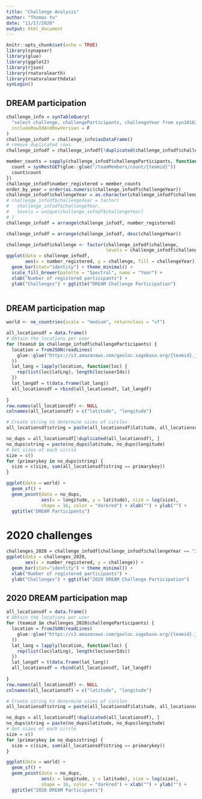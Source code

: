 ```yaml
---
title: "Challenge Analysis"
author: "Thomas Yu"
date: "11/17/2020"
output: html_document
---
```


```r
knitr::opts_chunk$set(echo = TRUE)
library(synapser)
library(glue)
library(ggplot2)
library(rjson)
library(rnaturalearth)
library(rnaturalearthdata)
synLogin()
```

## DREAM participation 

```r
challenge_info = synTableQuery(
  "select challenge, challengeParticipants, challengeYear from syn10163902",
  includeRowIdAndRowVersion = F
)
challenge_infodf = challenge_info$asDataFrame()
# remove duplicated rows
challenge_infodf = challenge_infodf[!duplicated(challenge_infodf$challenge), ]

member_counts = sapply(challenge_infodf$challengeParticipants, function(teamid) {
  count = synRestGET(glue::glue("/teamMembers/count/{teamid}"))
  count$count
})
challenge_infodf$number_registered = member_counts
order_by_year = order(as.numeric(challenge_infodf$challengeYear))
challenge_infodf$challengeYear = as.character(challenge_infodf$challengeYear)
# challenge_infodf$challengeYear = factor(
#   challenge_infodf$challengeYear,
#   levels = unique(challenge_infodf$challengeYear)
# )
challenge_infodf = arrange(challenge_infodf, number_registered)

challenge_infodf = arrange(challenge_infodf, desc(challengeYear))

challenge_infodf$challenge <- factor(challenge_infodf$challenge,
                                     levels = challenge_infodf$challenge)
ggplot(data = challenge_infodf,
       aes(x = number_registered, y = challenge, fill = challengeYear)) +
  geom_bar(stat="identity") + theme_minimal() +
  scale_fill_brewer(palette = "Spectral", name = "Year") +
  xlab("Number of registered participants") +
  ylab("Challenges") + ggtitle("DREAM Challenge Participation")
  

```

## DREAM participation map
```r


world <- ne_countries(scale = "medium", returnclass = "sf")

all_locationsdf = data.frame()
# Obtain the locations per user
for (teamid in challenge_infodf$challengeParticipants) {
  location = fromJSON(readLines(
    glue::glue("https://s3.amazonaws.com/geoloc.sagebase.org/{teamid}.json")
  ))
  lat_lang = lapply(location, function(loc) {
    rep(list(loc$latLng), length(loc$userIds))
  })
  lat_langdf = t(data.frame(lat_lang))
  all_locationsdf = rbind(all_locationsdf, lat_langdf)
  
}
row.names(all_locationsdf) <- NULL
colnames(all_locationsdf) = c("latitude", "longitude")

# Create string to determine sizes of circles
all_locationsdf$string = paste(all_locationsdf$latitude, all_locationsdf$longitude)

no_dups = all_locationsdf[!duplicated(all_locationsdf), ]
no_dups$string = paste(no_dups$latitude, no_dups$longitude)
# Get sizes of each circle
size = c()
for (primarykey in no_dups$string) {
  size = c(size, sum(all_locationsdf$string == primarykey))
}

ggplot(data = world) +
  geom_sf() +
  geom_point(data = no_dups,
             aes(x = longitude, y = latitude), size = log(size),
             shape = 16, color = "darkred") + xlab("") + ylab("") +
  ggtitle("DREAM Participants")
```

# 2020 challenges

```r
challenges_2020 = challenge_infodf[challenge_infodf$challengeYear == "2020", ]
ggplot(data = challenges_2020,
       aes(x = number_registered, y = challenge)) +
  geom_bar(stat="identity") + theme_minimal() +
  xlab("Number of registered participants") +
  ylab("Challenges") + ggtitle("2020 DREAM Challenge Participation")
```



## 2020 DREAM participation map
```r

all_locationsdf = data.frame()
# Obtain the locations per user
for (teamid in challenges_2020$challengeParticipants) {
  location = fromJSON(readLines(
    glue::glue("https://s3.amazonaws.com/geoloc.sagebase.org/{teamid}.json")
  ))
  lat_lang = lapply(location, function(loc) {
    rep(list(loc$latLng), length(loc$userIds))
  })
  lat_langdf = t(data.frame(lat_lang))
  all_locationsdf = rbind(all_locationsdf, lat_langdf)
  
}
row.names(all_locationsdf) <- NULL
colnames(all_locationsdf) = c("latitude", "longitude")

# Create string to determine sizes of circles
all_locationsdf$string = paste(all_locationsdf$latitude, all_locationsdf$longitude)

no_dups = all_locationsdf[!duplicated(all_locationsdf), ]
no_dups$string = paste(no_dups$latitude, no_dups$longitude)
# Get sizes of each circle
size = c()
for (primarykey in no_dups$string) {
  size = c(size, sum(all_locationsdf$string == primarykey))
}

ggplot(data = world) +
  geom_sf() +
  geom_point(data = no_dups,
             aes(x = longitude, y = latitude), size = log(size),
             shape = 16, color = "darkred") + xlab("") + ylab("") +
  ggtitle("2020 DREAM Participants")
```